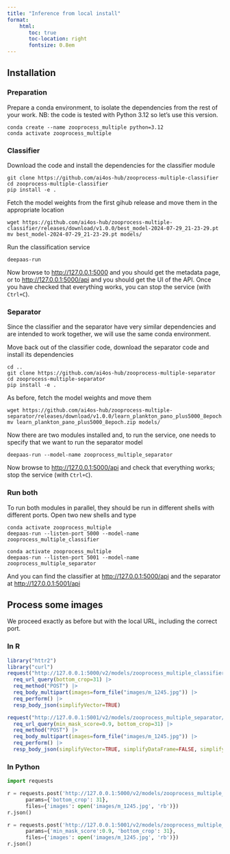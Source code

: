 ```yaml
---
title: "Inference from local install"
format:
    html:
       toc: true
       toc-location: right
       fontsize: 0.8em
---
```


## Installation

### Preparation

Prepare a conda environment, to isolate the dependencies from the rest of your work. NB: the code is tested with Python 3.12 so let's use this version.

```{}
conda create --name zooprocess_multiple python=3.12
conda activate zooprocess_multiple
```

### Classifier

Download the code and install the dependencies for the classifier module

```{}
git clone https://github.com/ai4os-hub/zooprocess-multiple-classifier
cd zooprocess-multiple-classifier
pip install -e .
```

Fetch the model weights from the first gihub release and move them in the appropriate location

```{}
wget https://github.com/ai4os-hub/zooprocess-multiple-classifier/releases/download/v1.0.0/best_model-2024-07-29_21-23-29.pt
mv best_model-2024-07-29_21-23-29.pt models/
```

Run the classification service

```{}
deepaas-run
```

Now browse to <http://127.0.0.1:5000> and you should get the metadata page, or to <http://127.0.0.1:5000/api> and you should get the UI of the API. Once you have checked that everything works, you can stop the service (with `Ctrl+C`).

### Separator

Since the classifier and the separator have very similar dependencies and are intended to work together, we will use the same conda environment.

Move back out of the classifier code, download the separator code and install its dependencies

```{}
cd ..
git clone https://github.com/ai4os-hub/zooprocess-multiple-separator
cd zooprocess-multiple-separator
pip install -e .
```

As before, fetch the model weights and move them

```{}
wget https://github.com/ai4os-hub/zooprocess-multiple-separator/releases/download/v1.0.0/learn_plankton_pano_plus5000_8epoch.zip
mv learn_plankton_pano_plus5000_8epoch.zip models/
```

Now there are two modules installed and, to run the service, one needs to specify that we want to run the separator model

```{}
deepaas-run --model-name zooprocess_multiple_separator
```

Now browse to <http://127.0.0.1:5000/api> and check that everything works; stop the service (with `Ctrl+C`).

### Run both

To run both modules in parallel, they should be run in different shells with different ports. Open two new shells and type

```{}
conda activate zooprocess_multiple
deepaas-run --listen-port 5000 --model-name zooprocess_multiple_classifier
```

```{}
conda activate zooprocess_multiple
deepaas-run --listen-port 5001 --model-name zooprocess_multiple_separator
```

And you can find the classifier at <http://127.0.0.1:5000/api> and the separator at <http://127.0.0.1:5001/api>

## Process some images

We proceed exactly as before but with the local URL, including the correct port.

### In R

```r
library("httr2")
library("curl")
request("http://127.0.0.1:5000/v2/models/zooprocess_multiple_classifier/predict/") |>
  req_url_query(bottom_crop=31) |>
  req_method("POST") |>
  req_body_multipart(images=form_file("images/m_1245.jpg")) |> 
  req_perform() |> 
  resp_body_json(simplifyVector=TRUE)

request("http://127.0.0.1:5001/v2/models/zooprocess_multiple_separator/predict/") |>
  req_url_query(min_mask_score=0.9, bottom_crop=31) |>
  req_method("POST") |>
  req_body_multipart(images=form_file("images/m_1245.jpg")) |>
  req_perform() |> 
  resp_body_json(simplifyVector=TRUE, simplifyDataFrame=FALSE, simplifyMatrix=TRUE)
```

### In Python

```python
import requests

r = requests.post('http://127.0.0.1:5000/v2/models/zooprocess_multiple_classifier/predict/',
      params={'bottom_crop': 31},
      files={'images': open('images/m_1245.jpg', 'rb')})
r.json()

r = requests.post('http://127.0.0.1:5001/v2/models/zooprocess_multiple_separator/predict/',
      params={'min_mask_score':0.9, 'bottom_crop': 31},
      files={'images': open('images/m_1245.jpg', 'rb')})
r.json()
```

